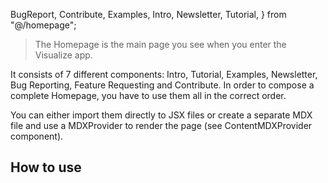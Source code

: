 
  BugReport,
  Contribute,
  Examples,
  Intro,
  Newsletter,
  Tutorial,
} from "@/homepage";

<Meta of={HomepageStories} />

> The Homepage is the main page you see when you enter the Visualize app.

It consists of 7 different components: Intro, Tutorial, Examples, Newsletter,
Bug Reporting, Feature Requesting and Contribute. In order to compose a complete
Homepage, you have to use them all in the correct order.

You can either import them directly to JSX files or create a separate MDX file
and use a MDXProvider to render the page (see ContentMDXProvider component).

<Canvas of={HomepageStories.Homepage} />

## How to use

```jsx
import { Contribute, Examples, Intro, Tutorial, Newsletter, BugReport, FeatureRequest } from "../homepage";

<Intro
  title="Visualize Swiss Open Government Data"
  teaser="Create and embed visualizations from any dataset provided by the LINDAS Linked Data Service."
  buttonLabel="Create a visualization"
/>
<Tutorial
  headline="Visualize data in just a few steps…"
  step1="Select a dataset"
  step2="Edit the visualization"
  step3="Share & embed"
/>
<Examples
  headline="Make it your own…"
  example1Headline="Create beautiful visualizations"
  example1Description="Choose from a wide range of chart types and configure them according to your needs."
  example2Headline="Use powerful customizations"
  example2Description="With the help of custom filters and data segmentation, even complex issues can be visualized."
/>
 <Newsletter
  headline="Stay up to date"
  description="Stay up to date and subscribe to our newsletter by adding your email address below."
  buttonLabel="Subscribe"
  buttonUrl={`mailto:${OWNER_ORGANIZATION_EMAIL}`}
/>
<FeatureRequest
  headline="New feature request"
  description="Submit your feature requests today and help shape the future of our platform!"
  buttonLabel="Submit"
 buttonUrl={createMailtoLink("en", {
  recipients: {
    to: "visualize@bafu.admin.ch",
    cc: "supprt@interactivethings.com",
  },
  template: featureRequestTemplates,
  subject: "Visualize Feature Request",
})}
/>
 <BugReport
  headline="Found a bug?"
  description="Please report it to us, so we can fix it as soon as possible."
  buttonLabel="Report a bug"
  buttonUrl={createMailtoLink("en", {
    recipients: {
      to: "visualize@bafu.admin.ch",
      cc: "supprt@interactivethings.com",
    },
    template: bugReportTemplates,
    subject: "Visualize Bug Report",
  })}
/>
<Contribute
  headline="Would you like to visualize your own data?"
  description="Find out how you can integrate your data into the LINDAS Linked Data Service."
  buttonLabel="Learn how"
  buttonUrl="https://lindas.admin.ch/?lang=en"
/>
```
